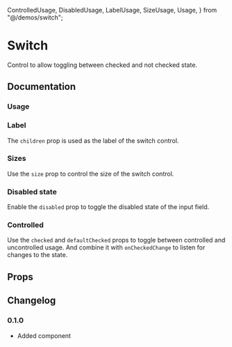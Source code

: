   ControlledUsage,
  DisabledUsage,
  LabelUsage,
  SizeUsage,
  Usage,
} from "@/demos/switch";

# Switch

Control to allow toggling between checked and not checked state.

## Documentation

### Usage

<Demo component={Usage} />

### Label

The `children` prop is used as the label of the switch control.

<Demo component={LabelUsage} />

### Sizes

Use the `size` prop to control the size of the switch control.

<Demo component={SizeUsage} />

### Disabled state

Enable the `disabled` prop to toggle the disabled state of the input field.

<Demo component={DisabledUsage} />

### Controlled

Use the `checked` and `defaultChecked` props to toggle between controlled and uncontrolled usage. And combine it with `onCheckedChange` to listen for changes to the state.

<Demo component={ControlledUsage} />

## Props

<ax-props-table component="Switch" />

## Changelog

### 0.1.0

- Added component
